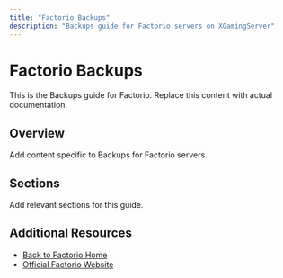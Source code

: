```yaml
---
title: "Factorio Backups"
description: "Backups guide for Factorio servers on XGamingServer"
---
```


# Factorio Backups

This is the Backups guide for Factorio. Replace this content with actual documentation.

## Overview

Add content specific to Backups for Factorio servers.

## Sections

Add relevant sections for this guide.

## Additional Resources

- [Back to Factorio Home](./index)
- [Official Factorio Website](https://example.com)
